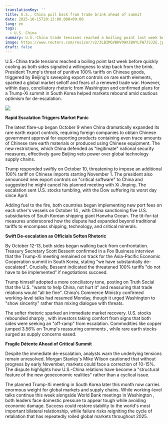 ```yaml
---
translationKey: ''
title: U.S., China pull back from trade brink ahead of summit
date: 2025-10-15T20:13:00.000+09:00
lang: en
tags:
  - U.S. China
summary: U.S.-China trade tensions reached a boiling point last week before quickly cooling as both sides signaled a willingness to step back from the brink. President Trump's threat of punitive 100% tariffs on Chinese goods, triggered by Beijing's sweeping export controls on rare earth elements, sparked a global market selloff and fears of a renewed trade war. However, within days, conciliatory rhetoric from Washington and confirmed plans for a Trump-Xi summit in South Korea helped markets rebound amid cautious optimism for de-escalation.
image: https://www.reuters.com/resizer/v2/3LBIMGVBHVOHXJBAYLFW7JSJ2E.jpg?auth=e2dee080e827f7fa8a5dd5446efe8da63418b2dedc4cae14265ee5f22bd8de43&width=1200&quality=80
draft: false
---
```

U.S.-China trade tensions reached a boiling point last week before quickly cooling as both sides signaled a willingness to step back from the brink. President Trump's threat of punitive 100% tariffs on Chinese goods, triggered by Beijing's sweeping export controls on rare earth elements, sparked a global market selloff and fears of a renewed trade war. However, within days, conciliatory rhetoric from Washington and confirmed plans for a Trump-Xi summit in South Korea helped markets rebound amid cautious optimism for de-escalation.

![](https://www.reuters.com/resizer/v2/3LBIMGVBHVOHXJBAYLFW7JSJ2E.jpg?auth=e2dee080e827f7fa8a5dd5446efe8da63418b2dedc4cae14265ee5f22bd8de43&width=1200&quality=80)

**Rapid Escalation Triggers Market Panic**

The latest flare-up began October 9 when China dramatically expanded its rare earth export controls, requiring foreign companies to obtain Chinese government approval for exporting products containing even trace amounts of Chinese rare earth materials or produced using Chinese equipment. The new restrictions, which China defended as "legitimate" national security measures, effectively gave Beijing veto power over global technology supply chains.​

Trump responded swiftly on October 10, threatening to impose an additional 100% tariff on Chinese imports starting November 1. The president also announced new export controls on "critical software" to China and suggested he might cancel his planned meeting with Xi Jinping. The escalation sent U.S. stocks tumbling, with the Dow suffering its worst day since April.​

Adding fuel to the fire, both countries began implementing new port fees on each other's vessels on October 14 , with China sanctioning five U.S. subsidiaries of South Korean shipping giant Hanwha Ocean. The tit-for-tat measures underscored how the dispute had expanded beyond traditional tariffs to encompass shipping, technology, and critical minerals.​

**Swift De-escalation as Officials Soften Rhetoric**

By October 12-13, both sides began walking back from confrontation. Treasury Secretary Scott Bessent confirmed in a Fox Business interview that the Trump-Xi meeting remained on track for the Asia-Pacific Economic Cooperation summit in South Korea, stating "we have substantially de-escalated". Crucially, Bessent indicated the threatened 100% tariffs "do not have to be implemented" if negotiations succeed.​

Trump himself adopted a more conciliatory tone, posting on Truth Social that the U.S. "wants to help China, not hurt it" and reassuring that trade relations would "all be fine". China's Commerce Ministry confirmed working-level talks had resumed Monday, though it urged Washington to "show sincerity" rather than mixing dialogue with threats.​

The softer rhetoric sparked an immediate market recovery. U.S. stocks rebounded sharply , with investors taking comfort from signs that both sides were seeking an "off-ramp" from escalation. Commodities like copper jumped 3.56% on Trump's reassuring comments , while rare earth stocks surged as supply concerns eased.​

**Fragile Détente Ahead of Critical Summit**

Despite the immediate de-escalation, analysts warn the underlying tensions remain unresolved. Morgan Stanley's Mike Wilson cautioned that without progress by early November, markets could face a correction of 10-15%. The dispute highlights how U.S.-China relations have become a "structural feature of the new geoeconomic realities" rather than a cyclical issue.​

The planned Trump-Xi meeting in South Korea later this month now carries enormous weight for global markets and supply chains. While working-level talks continue this week alongside World Bank meetings in Washington , both leaders face domestic pressure to appear tough while avoiding economic damage. Success could restore stability to the world's most important bilateral relationship, while failure risks reigniting the cycle of retaliation that has repeatedly roiled global markets throughout 2025.
